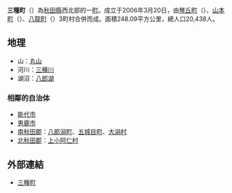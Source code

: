 {{日本町村|
自治體名=三種|
町村=町|
圖像=[[File:Marsh_in_Mitane,_Akita.jpg|240px]]|
圖像說明=[[角助堤池|角助堤池]]（角助沼）|
町村章=[[File:Emblem_of_Mitane,_Akita.svg|100px]]|
日文原名=三種町|
平假名=みたねちょう|
羅馬字拼音=Mitane-chō|
都道府縣=秋田縣|
支廳=|
郡=山本郡|
編號=05348-1|
面積=248.09|
邊界未定=有|
人口=20,438|
統計時間=2005年|
自治體=[[能代市|能代市]]、[[男鹿市|男鹿市]]、[[八郎潟町|八郎潟町]]、[[五城目町|五城目町]]、[[大潟村|大潟村]]、[[上小阿仁村|上小阿仁村]]|
樹=|
花=|
鳥=|
其他象徵物=|
其他象徵=|
郵遞區號=018-2401|
所在地=山本郡三種町鵜川字岩谷子8番地|
電話號碼=185-85-2111|
外部連結=http://www.town.mitane.akita.jp/|
經度=|
緯度=|
地圖=[[File:Mitane_in_Akita_Prefecture.png|250px]]|
註記=|
}}
'''三種町'''（{{jpn|j=三種町|hg=みたねちょう|rm=Mitane chō|f=y}}）為[[秋田縣|秋田縣]]西北部的一[[町|町]]。成立于2006年3月20日，由[[琴丘町|琴丘町]]（{{lang|ja|ことおかまち}}）、[[山本町_(秋田縣)|山本町]]（{{lang|ja|やまもとまち}}）、[[八龍町|八龍町]]（{{lang|ja|はちりゅうまち}}）3町村合併而成。面積248.09平方公里，總人口20,438人。

== 地理 ==
* 山：[[丸山_(秋田縣三種町)|丸山]]
* 河川：[[三種川|三種川]]
* 湖沼：[[八郎湖|八郎湖]]

=== 相鄰的自治体 ===
* [[能代市|能代市]]
* [[男鹿市|男鹿市]]
* [[南秋田郡|南秋田郡]]：[[八郎潟町|八郎潟町]]、[[五城目町|五城目町]]、[[大潟村|大潟村]]
* [[北秋田郡|北秋田郡]]：[[上小阿仁村|上小阿仁村]]

== 外部連結 ==
* [http://www.town.mitane.akita.jp/ 三種町]{{Wayback|url=http://www.town.mitane.akita.jp/ |date=20070701151049 }}

{{秋田縣}}
{{Japan-geo-stub}}